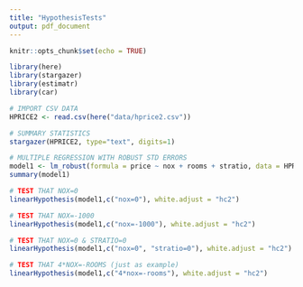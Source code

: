 ```yaml
---
title: "HypothesisTests"
output: pdf_document
---
```


```r
knitr::opts_chunk$set(echo = TRUE)
```

```r
library(here)
library(stargazer)
library(estimatr)
library(car)
```

```r
# IMPORT CSV DATA
HPRICE2 <- read.csv(here("data/hprice2.csv"))
```

```r
# SUMMARY STATISTICS
stargazer(HPRICE2, type="text", digits=1)
```

```r
# MULTIPLE REGRESSION WITH ROBUST STD ERRORS
model1 <- lm_robust(formula = price ~ nox + rooms + stratio, data = HPRICE2)
summary(model1)
```

```r
# TEST THAT NOX=0
linearHypothesis(model1,c("nox=0"), white.adjust = "hc2")
```

```r
# TEST THAT NOX=-1000
linearHypothesis(model1,c("nox=-1000"), white.adjust = "hc2")
```

```r
# TEST THAT NOX=0 & STRATIO=0
linearHypothesis(model1,c("nox=0", "stratio=0"), white.adjust = "hc2")
```

```r
# TEST THAT 4*NOX=-ROOMS (just as example)
linearHypothesis(model1,c("4*nox=-rooms"), white.adjust = "hc2")
```




